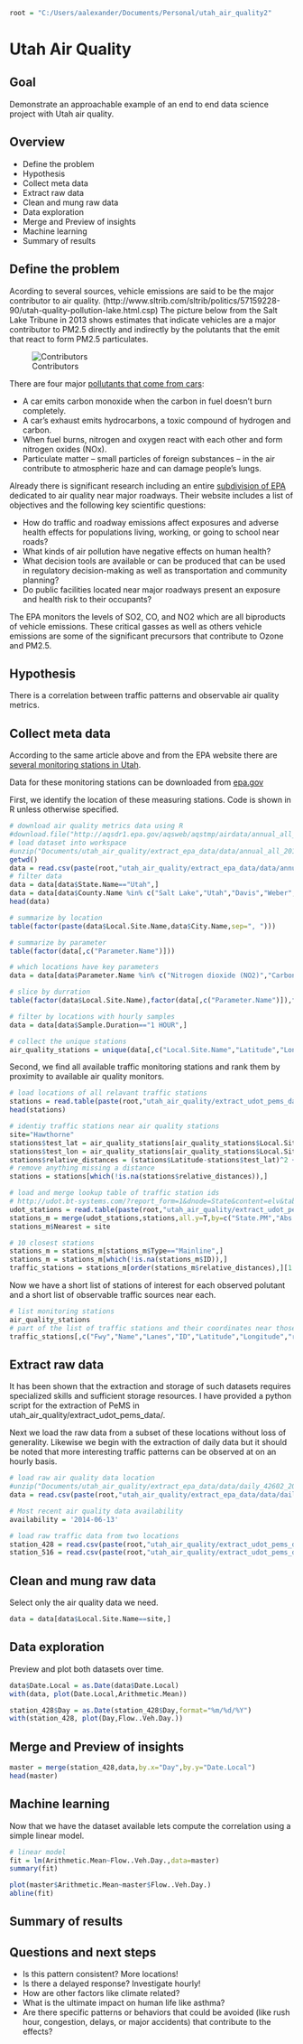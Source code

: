 ```r
root = "C:/Users/aalexander/Documents/Personal/utah_air_quality2"
```

Utah Air Quality
=========

Goal
----
Demonstrate an approachable example of an end to end data science project with Utah air quality.

Overview
----
- Define the problem
- Hypothesis
- Collect meta data
- Extract raw data
- Clean and mung raw data
- Data exploration
- Merge and Preview of insights
- Machine learning
- Summary of results

Define the problem
-----
Acording to several sources, vehicle emissions are said to be the major contributor to air quality. (http://www.sltrib.com/sltrib/politics/57159228-90/utah-quality-pollution-lake.html.csp) The picture below from the Salt Lake Tribune in 2013 shows estimates that indicate vehicles are a major contributor to PM2.5 directly and indirectly by the polutants that the emit that react to form PM2.5 particulates.

![Contributors](percent.png)

There are four major [pollutants that come from cars](https://www.google.com/search?q=what+pollutants+come+from+vehicle+emissions&ie=utf-8&oe=utf-8&aq=t&rls=org.mozilla:en-US:unofficial&client=firefox-a&gws_rd=ssl#q=what+pollutants+come+from+vehicle+emissions&rls=org.mozilla:en-US:unofficial&spell=1):

- A car emits carbon monoxide when the carbon in fuel doesn't burn completely.
- A car's exhaust emits hydrocarbons, a toxic compound of hydrogen and carbon.
- When fuel burns, nitrogen and oxygen react with each other and form nitrogen oxides (NOx).
- Particulate matter -- small particles of foreign substances -- in the air contribute to atmospheric haze and can damage people’s lungs.

Already there is significant research including an entire [subdivision of EPA](http://www.epa.gov/airscience/air-highwayresearch.htm) dedicated to air quality near major roadways. Their website includes a list of objectives and the following key scientific questions:

- How do traffic and roadway emissions affect exposures and adverse health effects for populations living, working, or going to school near roads?
- What kinds of air pollution have negative effects on human health?
- What decision tools are available or can be produced that can be used in regulatory decision-making as well as transportation and community planning?
- Do public facilities located near major roadways present an exposure and health risk to their occupants?

The EPA monitors the levels of SO2, CO, and NO2 which are all biproducts of vehicle emissions. These critical gasses as well as others vehicle emissions are some of the significant precursors that contribute to Ozone and PM2.5.


Hypothesis
---
There is a correlation between traffic patterns and observable air quality metrics.


Collect meta data
---------

According to the same article above and from the EPA website there are [several monitoring stations in Utah](http://www.arcgis.com/home/webmap/viewer.html?webmap=3674d8377b5e4cec9d4ba12f228e44f0&extent=-114.4571,38.8975,-108.6673,42.3159).

Data for these monitoring stations can be downloaded from [epa.gov](http://aqsdr1.epa.gov/aqsweb/aqstmp/airdata/download_files.html)

First, we identify the location of these measuring stations. Code is shown in R unless otherwise specified.

```r
# download air quality metrics data using R
#download.file("http://aqsdr1.epa.gov/aqsweb/aqstmp/airdata/annual_all_2014.zip", destfile="Documents/utah_air_quality/extract_epa_data/data/annual_all_2014.zip")
# load dataset into workspace
#unzip("Documents/utah_air_quality/extract_epa_data/data/annual_all_2014.zip",exdir="Documents/utah_air_quality/extract_epa_data/data/")
getwd()
data = read.csv(paste(root,"utah_air_quality/extract_epa_data/data/annual_all_2014.csv",sep="/"))
# filter data
data = data[data$State.Name=="Utah",]
data = data[data$County.Name %in% c("Salt Lake","Utah","Davis","Weber","Summit"),]
head(data)

# summarize by location
table(factor(paste(data$Local.Site.Name,data$City.Name,sep=", ")))

# summarize by parameter
table(factor(data[,c("Parameter.Name")]))

# which locations have key parameters
data = data[data$Parameter.Name %in% c("Nitrogen dioxide (NO2)","Carbon monoxide","Sulfur dioxide", "PM2.5 - Local Conditions"),]

# slice by durration
table(factor(data$Local.Site.Name),factor(data[,c("Parameter.Name")]),factor(data$Sample.Duration))

# filter by locations with hourly samples
data = data[data$Sample.Duration=="1 HOUR",]

# collect the unique stations
air_quality_stations = unique(data[,c("Local.Site.Name","Latitude","Longitude")])
```

Second, we find all available traffic monitoring stations and rank them by proximity to available air quality monitors. 

```r
# load locations of all relavant traffic stations
stations = read.table(paste(root,"utah_air_quality/extract_udot_pems_data/data/I15N-post-mile-to-lat-long",sep="/"),sep="\t",header=T)
head(stations)

# identiy traffic stations near air quality stations
site="Hawthorne"
stations$test_lat = air_quality_stations[air_quality_stations$Local.Site.Name==site,"Latitude"]
stations$test_lon = air_quality_stations[air_quality_stations$Local.Site.Name==site,"Longitude"]
stations$relative_distances = (stations$Latitude-stations$test_lat)^2 + (stations$Longitude-stations$test_lon)^2
# remove anything missing a distance
stations = stations[which(!is.na(stations$relative_distances)),]

# load and merge lookup table of traffic station ids
# http://udot.bt-systems.com/?report_form=1&dnode=State&content=elv&tab=controllers&export=text&_time_id=1406851200&_mm=8&_dd=1&_yy=2014&eqpo=
udot_stations = read.table(paste(root,"utah_air_quality/extract_udot_pems_data/data/traffic_station_with_id.tsv",sep="/"),sep="\t",header=T)
stations_m = merge(udot_stations,stations,all.y=T,by=c("State.PM","Abs.PM"))
stations_m$Nearest = site

# 10 closest stations
stations_m = stations_m[stations_m$Type=="Mainline",]
stations_m = stations_m[which(!is.na(stations_m$ID)),]
traffic_stations = stations_m[order(stations_m$relative_distances),][1:10,]
```

Now we have a short list of stations of interest for each observed polutant and a short list of observable traffic sources near each.

```r
# list monitoring stations
air_quality_stations
# part of the list of traffic stations and their coordinates near those monitoring stations
traffic_stations[,c("Fwy","Name","Lanes","ID","Latitude","Longitude","relative_distances","Nearest")]
```


Extract raw data
------

It has been shown that the extraction and storage of such datasets requires specialized skills and sufficient storage resources. I have provided a python script for the extraction of PeMS in utah_air_quality/extract_udot_pems_data/.

Next we load the raw data from a subset of these locations without loss of generality. Likewise we begin with the extraction of daily data but it should be noted that more interesting traffic patterns can be observed at on an hourly basis.

```r
# load raw air quality data location
#unzip("Documents/utah_air_quality/extract_epa_data/data/daily_42602_2014.zip",exdir="Documents/utah_air_quality/extract_epa_data/data/")
data = read.csv(paste(root,"utah_air_quality/extract_epa_data/data/daily_42602_2014.csv",sep="/"))

# Most recent air quality data availability
availability = '2014-06-13'

# load raw traffic data from two locations
station_428 = read.csv(paste(root,"utah_air_quality/extract_udot_pems_data/data/station_428.tsv",sep="/"),header=T,sep="\t")
station_516 = read.csv(paste(root,"utah_air_quality/extract_udot_pems_data/data/station_516.tsv",sep="/"),header=T,sep="\t")


```


Clean and mung raw data
----

Select only the air quality data we need.
```r
data = data[data$Local.Site.Name==site,]
```


Data exploration
----

Preview and plot both datasets over time.

```r

data$Date.Local = as.Date(data$Date.Local)
with(data, plot(Date.Local,Arithmetic.Mean))

station_428$Day = as.Date(station_428$Day,format="%m/%d/%Y")
with(station_428, plot(Day,Flow..Veh.Day.))

```

Merge and Preview of insights
----

```r
master = merge(station_428,data,by.x="Day",by.y="Date.Local")
head(master)
```

Machine learning
----

Now that we have the dataset available lets compute the correlation using a simple linear model.

```r
# linear model
fit = lm(Arithmetic.Mean~Flow..Veh.Day.,data=master)
summary(fit)

plot(master$Arithmetic.Mean~master$Flow..Veh.Day.)
abline(fit)

```

Summary of results
----


Questions and next steps
---
- Is this pattern consistent? More locations!
- Is there a delayed response? Investigate hourly!
- How are other factors like climate related?
- What is the ultimate impact on human life like asthma?
- Are there specific patterns or behaviors that could be avoided (like rush hour, congestion, delays, or major accidents) that contribute to the effects?







